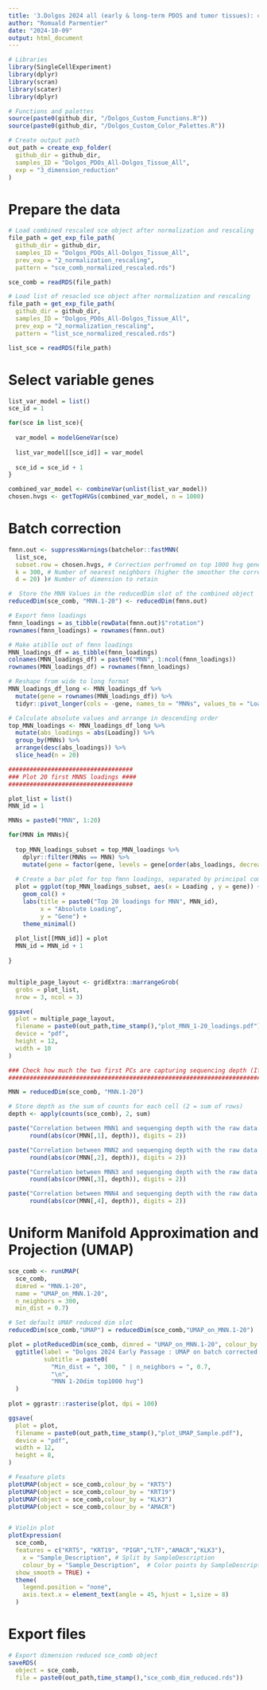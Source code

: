 ```yaml
---
title: '3.Dolgos 2024 all (early & long-term PDOS and tumor tissues): cycle annotation'
author: "Romuald Parmentier"
date: "2024-10-09"
output: html_document
---
```


```r

# Libraries
library(SingleCellExperiment)
library(dplyr)
library(scran)
library(scater)
library(dplyr)

# Functions and palettes
source(paste0(github_dir, "/Dolgos_Custom_Functions.R"))
source(paste0(github_dir, "/Dolgos_Custom_Color_Palettes.R"))

# Create output path
out_path = create_exp_folder(
  github_dir = github_dir,
  samples_ID = "Dolgos_PDOs_All-Dolgos_Tissue_All",
  exp = "3_dimension_reduction"
)

```

# Prepare the data

```r

# Load combined rescaled sce object after normalization and rescaling
file_path = get_exp_file_path(
  github_dir = github_dir,
  samples_ID = "Dolgos_PDOs_All-Dolgos_Tissue_All",
  prev_exp = "2_normalization_rescaling",
  pattern = "sce_comb_normalized_rescaled.rds")

sce_comb = readRDS(file_path)

# Load list of resacled sce object after normalization and rescaling
file_path = get_exp_file_path(
  github_dir = github_dir,
  samples_ID = "Dolgos_PDOs_All-Dolgos_Tissue_All",
  prev_exp = "2_normalization_rescaling",
  pattern = "list_sce_normalized_rescaled.rds")

list_sce = readRDS(file_path)

```

# Select variable genes

```r

list_var_model = list()
sce_id = 1

for(sce in list_sce){
  
  var_model = modelGeneVar(sce)
  
  list_var_model[[sce_id]] = var_model
  
  sce_id = sce_id + 1
}

combined_var_model <- combineVar(unlist(list_var_model))
chosen.hvgs <- getTopHVGs(combined_var_model, n = 1000)

```

# Batch correction

```r

fmnn.out <- suppressWarnings(batchelor::fastMNN( 
  list_sce,
  subset.row = chosen.hvgs, # Correction perfromed on top 1000 hvg genes only
  k = 300, # Number of nearest neighbors (higher the smoother the correction is)
  d = 20) )# Number of dimension to retain

#  Store the MNN Values in the reducedDim slot of the combined object
reducedDim(sce_comb, "MNN.1-20") <- reducedDim(fmnn.out)

```

```r

# Export fmnn loadings
fmnn_loadings = as_tibble(rowData(fmnn.out)$"rotation")
rownames(fmnn_loadings) = rownames(fmnn.out)

# Make atiblle out of fmnn loadings
MNN_loadings_df = as_tibble(fmnn_loadings)
colnames(MNN_loadings_df) = paste0("MNN", 1:ncol(fmnn_loadings))
rownames(MNN_loadings_df) = rownames(fmnn_loadings)

# Reshape from wide to long format
MNN_loadings_df_long <- MNN_loadings_df %>%
  mutate(gene = rownames(MNN_loadings_df)) %>%
  tidyr::pivot_longer(cols = -gene, names_to = "MNNs", values_to = "Loading")

# Calculate absolute values and arrange in descending order
top_MNN_loadings <- MNN_loadings_df_long %>%
  mutate(abs_loadings = abs(Loading)) %>%
  group_by(MNNs) %>%
  arrange(desc(abs_loadings)) %>%
  slice_head(n = 20)   

###################################
### Plot 20 first MNNS loadings ####
###################################

plot_list = list()
MNN_id = 1

MNNs = paste0("MNN", 1:20)

for(MNN in MNNs){
  
  top_MNN_loadings_subset = top_MNN_loadings %>%
    dplyr::filter(MNNs == MNN) %>%
    mutate(gene = factor(gene, levels = gene[order(abs_loadings, decreasing = F)]))  # Set factor levels based on decreasing order of loadings
  
  # Create a bar plot for top fmnn loadings, separated by principal components
  plot = ggplot(top_MNN_loadings_subset, aes(x = Loading , y = gene)) +  # 'gene' should be the identifier for rows/features
    geom_col() +
    labs(title = paste0("Top 20 loadings for MNN", MNN_id),
         x = "Absolute Loading",
         y = "Gene") +
    theme_minimal() 
  
  plot_list[[MNN_id]] = plot
  MNN_id = MNN_id + 1
  
}


multiple_page_layout <- gridExtra::marrangeGrob(
  grobs = plot_list, 
  nrow = 3, ncol = 3)

ggsave(
  plot = multiple_page_layout,
  filename = paste0(out_path,time_stamp(),"plot_MNN_1-20_loadings.pdf"),
  device = "pdf",
  height = 12,
  width = 10
)

```

```r

### Check how much the two first PCs are capturing sequencing depth (If ~1, then remove it)
##########################################################################################

MNN = reducedDim(sce_comb, "MNN.1-20")

# Store depth as the sum of counts for each cell (2 = sum of rows)
depth <- apply(counts(sce_comb), 2, sum)

paste("Correlation between MNN1 and sequenging depth with the raw data is:", 
      round(abs(cor(MNN[,1], depth)), digits = 2))

paste("Correlation between MNN2 and sequenging depth with the raw data is:", 
      round(abs(cor(MNN[,2], depth)), digits = 2))

paste("Correlation between MNN3 and sequenging depth with the raw data is:", 
      round(abs(cor(MNN[,3], depth)), digits = 2))

paste("Correlation between MNN4 and sequenging depth with the raw data is:", 
      round(abs(cor(MNN[,4], depth)), digits = 2))

```

# Uniform Manifold Approximation and Projection (UMAP) 

```r

sce_comb <- runUMAP(
  sce_comb,
  dimred = "MNN.1-20",
  name = "UMAP_on_MNN.1-20",
  n_neighbors = 300,
  min_dist = 0.7)

# Set default UMAP reduced dim slot
reducedDim(sce_comb,"UMAP") = reducedDim(sce_comb,"UMAP_on_MNN.1-20")

```

```r

plot = plotReducedDim(sce_comb, dimred = "UMAP_on_MNN.1-20", colour_by = "Sample_Description") +   
  ggtitle(label = "Dolgos 2024 Early Passage : UMAP on batch corrected samples",
          subtitle = paste0(
            "Min_dist = ", 300, " | n_neighbors = ", 0.7,
            "\n",
            "MNN 1-20dim top1000 hvg")
  )
          
plot = ggrastr::rasterise(plot, dpi = 100)

ggsave(
  plot = plot,
  filename = paste0(out_path,time_stamp(),"plot_UMAP_Sample.pdf"),
  device = "pdf",
  width = 12,
  height = 8,
)

```


```r

# Feaature plots
plotUMAP(object = sce_comb,colour_by = "KRT5")
plotUMAP(object = sce_comb,colour_by = "KRT19")
plotUMAP(object = sce_comb,colour_by = "KLK3")
plotUMAP(object = sce_comb,colour_by = "AMACR")


# Violin plot
plotExpression(
  sce_comb, 
  features = c("KRT5", "KRT19", "PIGR","LTF","AMACR","KLK3"),
    x = "Sample_Description", # Split by SampleDescription
    colour_by = "Sample_Description",  # Color points by SampleDescription
  show_smooth = TRUE) + 
  theme(
    legend.position = "none",
    axis.text.x = element_text(angle = 45, hjust = 1,size = 8)
  )

```


# Export files 

```r

# Export dimension reduced sce_comb object
saveRDS(
  object = sce_comb,
  file = paste0(out_path,time_stamp(),"sce_comb_dim_reduced.rds"))

```